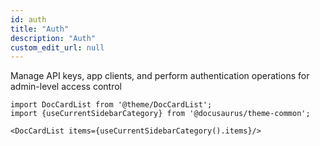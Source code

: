 ```yaml
---
id: auth
title: "Auth"
description: "Auth"
custom_edit_url: null
---
```




Manage API keys, app clients, and perform authentication operations for admin-level access control



```mdx-code-block
import DocCardList from '@theme/DocCardList';
import {useCurrentSidebarCategory} from '@docusaurus/theme-common';

<DocCardList items={useCurrentSidebarCategory().items}/>
```
      